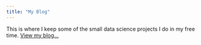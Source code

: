 ```yaml
---
title: "My Blog"
---
```


This is where I keep some of the small data science projects I do in my free time. [View my blog...](https://s-saisw.github.io/myRblog/)
